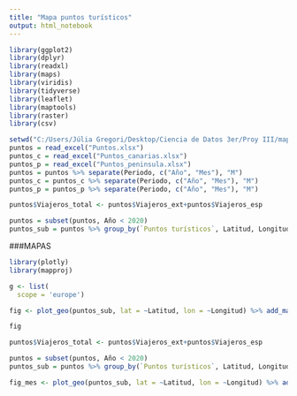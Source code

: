 ---
title: "Mapa puntos turísticos"
output: html_notebook
---
```{r}
library(ggplot2)
library(dplyr)
library(readxl)
library(maps)
library(viridis)
library(tidyverse)
library(leaflet)
library(maptools)
library(raster)
library(csv)

setwd("C:/Users/Júlia Gregori/Desktop/Ciencia de Datos 3er/Proy III/mapa final")
puntos = read_excel("Puntos.xlsx")
puntos_c = read_excel("Puntos_canarias.xlsx")
puntos_p = read_excel("Puntos_peninsula.xlsx")
puntos = puntos %>% separate(Periodo, c("Año", "Mes"), "M")
puntos_c = puntos_c %>% separate(Periodo, c("Año", "Mes"), "M")
puntos_p = puntos_p %>% separate(Periodo, c("Año", "Mes"), "M")

puntos$Viajeros_total <- puntos$Viajeros_ext+puntos$Viajeros_esp

puntos = subset(puntos, Año < 2020)
puntos_sub = puntos %>% group_by(`Puntos turísticos`, Latitud, Longitud, Año) %>% summarise(mean_plazas = mean(Grado_ocup_plazas), mean_viajeros=mean(Viajeros_total))
```


###MAPAS

```{r}
library(plotly)
library(mapproj)

g <- list(
  scope = 'europe')

fig <- plot_geo(puntos_sub, lat = ~Latitud, lon = ~Longitud) %>% add_markers(x = ~Longitud, y = ~Latitud, color = ~mean_plazas, text = ~paste(puntos_sub$`Puntos turísticos`,"<br />",'Grado ocupación plazas', puntos_sub$mean_plazas),hoverinfo = "text",frame=~Año) %>% colorbar(title = "") %>% layout(geo = g)

fig
```

```{r}
puntos$Viajeros_total <- puntos$Viajeros_ext+puntos$Viajeros_esp

puntos = subset(puntos, Año < 2020)
puntos_sub = puntos %>% group_by(`Puntos turísticos`, Latitud, Longitud, Mes) %>% summarise(mean_plazas = mean(Grado_ocup_plazas), mean_viajeros=mean(Viajeros_total))

fig_mes <- plot_geo(puntos_sub, lat = ~Latitud, lon = ~Longitud) %>% add_markers(x = ~Longitud, y = ~Latitud, color = ~mean_plazas, text = ~paste(puntos_sub$`Puntos turísticos`,"<br />",'Grado ocupación plazas', puntos_sub$mean_plazas),hoverinfo = "text",frame=~Mes) %>% colorbar(title = "") %>% layout(geo = g)
```

